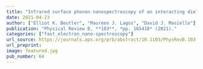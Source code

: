 ```yaml
---
title: "Infrared surface phonon nanospectroscopy of an interacting dielectric particle-substrate dimer using fast electrons"
date: 2021-04-23
author: ["Elliot K. Beutler", "Maureen J. Lagos", "David J. Masiello"]
publication: "Physical Review B, **103**, *pp. 165418* (2021)."
categories: ["fast_electron_nano-spectroscopy"]
url_source: https://journals.aps.org/prb/abstract/10.1103/PhysRevB.103.165418
url_preprint: 
image: featured.jpg
pub_number: 64
---
```

